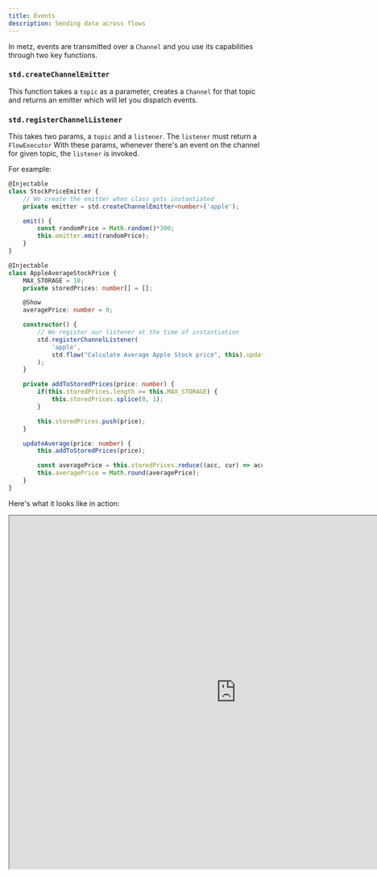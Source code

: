 ```yaml
---
title: Events
description: Sending data across flows
---
```


In metz, events are transmitted over a `Channel` and you use its capabilities through two key functions.

### `std.createChannelEmitter`
This function takes a `topic` as a parameter, creates a `Channel` for that topic and returns an emitter
which will let you dispatch events.

### `std.registerChannelListener`
This takes two params, a `topic` and a `listener`. The `listener` must return a `FlowExecutor`
With these params, whenever there's an event
on the channel for given topic, the `listener` is invoked.

For example:
```typescript
@Injectable
class StockPriceEmitter {
	// We create the emitter when class gets instantiated
	private emitter = std.createChannelEmitter<number>('apple');

	emit() {
		const randomPrice = Math.random()*300;
		this.emitter.emit(randomPrice);
	}
}

@Injectable
class AppleAverageStockPrice {
	MAX_STORAGE = 10;
	private storedPrices: number[] = [];

	@Show
	averagePrice: number = 0;

	constructor() {
		// We register our listener at the time of instantiation
		std.registerChannelListener(
			'apple',
			std.flow("Calculate Average Apple Stock price", this).updateAverage,
		);
	}

	private addToStoredPrices(price: number) {
		if(this.storedPrices.length >= this.MAX_STORAGE) {
			this.storedPrices.splice(0, 1);
		}

		this.storedPrices.push(price);
	}

	updateAverage(price: number) {
		this.addToStoredPrices(price);

		const averagePrice = this.storedPrices.reduce((acc, cur) => acc+cur, 0) / this.storedPrices.length;
		this.averagePrice = Math.round(averagePrice);
	}
}
```

Here's what it looks like in action:
<Frame>
    <iframe width="900px" height="700px" src="https://app.metz.sh/play/0d0b90bfe8f0411dbde9f59071927be9?minimal=true" />
</Frame>
Play with the code [here](https://app.metz.sh/try?templateId=7).

<br/>
And with that, we have covered all about asynchronous operations that metz has to offer.

<br/>
Along the way we also learnt everything about designing systems in metz.
<br/>But does it look pretty? How does one get those icons? Also, how are we able to show data?

Let's answer that in the next section!

